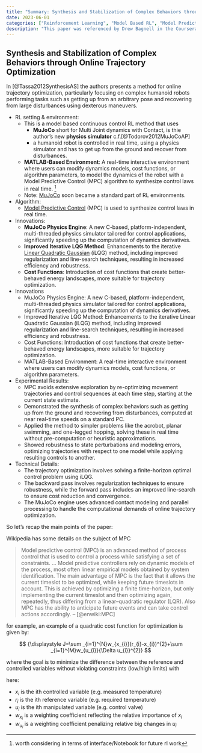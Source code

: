 ```yaml
---
title: "Summary: Synthesis and Stabilization of Complex Behaviors through Online Trajectory Optimization"
date: 2023-06-01
categories: ["Reinforcement Learning", "Model Based RL", "Model Predictive Control","MPC","LQR", "MuJoCo", "iLQG", "Cost Functions", "Iterative LQG Method", "Numerical Methods", "Optimal Control", "Trajectory Optimization", "Complex Behaviors", "Humanoid Robots", "Physics Simulator", "Real-Time Control", "Robustness", "Planning", "Robtics", "Coursera" ]
description: "This paper was referenced by Drew Bagnell in the Coursera RL specilization for using simple quadratic approximation to learn a model in a continous control setting. The paper presents a method for online trajectory optimization, particularly focusing on complex humanoid robots performing tasks such as getting up from an arbitrary pose and recovering from large disturbances using dexterous maneuvers."
---
```


## Synthesis and Stabilization of Complex Behaviors through Online Trajectory Optimization

In [@Tassa2012SynthesisAS] the authors presents a method for online trajectory optimization, 
particularly focusing on complex humanoid robots performing tasks such as getting 
up from an arbitrary pose and recovering from large disturbances using dexterous maneuvers.

- RL setting & environment:
  - This is a model based continuous control RL method that uses 
    -  **MuJoCo** short for Multi Joint dynamics with Contact, is thie author's new **physics simulator**  c.f.[@Todorov2012MuJoCoAP]
    - a humanoid robot is controlled in real time, using a physics simulator and has to get up from the ground and recover from disturbances.
  - **MATLAB-Based Environment**: A real-time interactive environment where users can modify dynamics models, 
    cost functions, or algorithm parameters, to model the dynamics of the robot with a Model Predictive Control (MPC) 
    algorithm to synthesize control laws in real time. ^[worth considering in terms of interface/Notebook for future rl work]
  - Note: [MuJoCo](https://mujoco.org/) soon became a standard part of RL environments.
- Algorithm: 
  - [Model Predictive Control](https://en.wikipedia.org/wiki/Model_predictive_control) (MPC) is used to synthesize control laws in real time.
- Innovations:
  - **MuJoCo Physics Engine**: A new C-based, platform-independent, multi-threaded physics simulator tailored for control applications, significantly speeding up the computation of dynamics derivatives.
  - **Improved Iterative LQG Method**: Enhancements to the iterative [Linear Quadratic Gaussian](https://en.wikipedia.org/wiki/Linear%E2%80%93quadratic%E2%80%93Gaussian_control) (iLQG) method, including improved regularization and line-search techniques, resulting in increased efficiency and robustness.
  - **Cost Functions**: Introduction of cost functions that create better-behaved energy landscapes, more suitable for trajectory optimization.
- Innovations 
  - MuJoCo Physics Engine: A new C-based, platform-independent, multi-threaded physics simulator tailored for control applications, significantly speeding up the computation of dynamics derivatives.
  - Improved Iterative LQG Method: Enhancements to the iterative Linear Quadratic Gaussian (iLQG) method, including improved regularization and line-search techniques, resulting in increased efficiency and robustness.
  - Cost Functions: Introduction of cost functions that create better-behaved energy landscapes, more suitable for trajectory optimization.
  - MATLAB-Based Environment: A real-time interactive environment where users can modify dynamics models, cost functions, or algorithm parameters.
- Experimental Results:
  - MPC avoids extensive exploration by re-optimizing movement trajectories and control sequences at each time step, starting at the current state estimate.
  - Demonstrated the synthesis of complex behaviors such as getting up from the ground and recovering from disturbances, computed at near real-time speeds on a standard PC.
  - Applied the method to simpler problems like the acrobot, planar swimming, and one-legged hopping, solving these in real time without pre-computation or heuristic approximations.
  - Showed robustness to state perturbations and modeling errors, optimizing trajectories with respect to one model while applying resulting controls to another.
- Technical Details:
  - The trajectory optimization involves solving a finite-horizon optimal control problem using iLQG.
  - The backward pass involves regularization techniques to ensure robustness, while the forward pass includes an improved line-search to ensure cost reduction and convergence.
  - The MuJoCo engine uses advanced contact modeling and parallel processing to handle the computational demands of online trajectory optimization. 


So let's recap the main points of the paper:

Wikipedia has some details on the subject of MPC

> Model predictive control (MPC) is an advanced method of process control that is used to control a process while satisfying a set of constraints. ...
> Model predictive controllers rely on dynamic models of the process, most often linear empirical models obtained by system identification.
> The main advantage of MPC is the fact that it allows the current timeslot to be optimized, while keeping future timeslots in account. 
> This is achieved by optimizing a finite time-horizon, but only implementing the current timeslot and then optimizing again, repeatedly, thus differing from a linear–quadratic regulator (LQR).
> Also MPC has the ability to anticipate future events and can take control actions accordingly.
> -- [@enwiki:MPC]

for example, an example of a quadratic cost function for optimization is given by:


$$
{\displaystyle J=\sum _{i=1}^{N}w_{x_{i}}(r_{i}-x_{i})^{2}+\sum _{i=1}^{M}w_{u_{i}}{\Delta u_{i}}^{2}}
$$

where the goal is to minimize the difference between the reference and controlled variables without violating constraints (low/high limits) with

here:

- ${\displaystyle x_{i}}$ is the ith controlled variable (e.g. measured temperature)
- ${\displaystyle r_{i}}$ is the ith reference variable (e.g. required temperature)
- ${\displaystyle u_{i}}$ is the ith manipulated variable (e.g. control valve)
- ${\displaystyle w_{x_{i}}}$ is a weighting coefficient reflecting the relative importance of ${\displaystyle x_{i}}$
- ${\displaystyle w_{u_{i}}}$ is a weighting coefficient penalizing relative big changes in ${\displaystyle u_{i}}$
